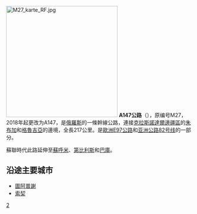 [[File:M27_karte_RF.jpg|300px]]
'''A147公路'''（{{lang-ru|Автомобильная дорога А-147}}），原编号M27，2018年起更改为A147，是[[俄羅斯|俄羅斯]]的一條幹線公路，連接[[克拉斯諾達爾邊疆區|克拉斯諾達爾邊疆區]]的[[朱布加|朱布加]]和[[格魯吉亞|格魯吉亞]]的邊境，全長217公里。是[[歐洲E97公路|歐洲E97公路]]和[[亚洲公路82号线|亚洲公路82号线]]的一部分。

蘇聯時代此路延伸至[[蘇呼米|蘇呼米]]、[[第比利斯|第比利斯]]和[[巴庫|巴庫]]。
== 沿途主要城市 ==
* [[圖阿普謝|圖阿普謝]]
* [[索契|索契]]
{{俄罗斯联邦公路}}
{{road-stub}}
{{russia-stub}}
[[Category:俄羅斯公路|2]]